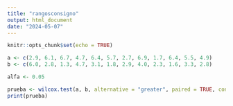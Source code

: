```yaml
---
title: "rangosconsigno"
output: html_document
date: "2024-05-07"
---
```


```r
knitr::opts_chunk$set(echo = TRUE)
```

```r
a <- c(2.9, 6.1, 6.7, 4.7, 6.4, 5.7, 2.7, 6.9, 1.7, 6.4, 5.5, 4.9)
b <- c(6.0, 2.8, 1.3, 4.7, 3.1, 1.8, 2.9, 4.0, 2.3, 1.6, 3.3, 2.8)

alfa <- 0.05

prueba <- wilcox.test(a, b, alternative = "greater", paired = TRUE, conf.level = 1 - alfa)
print(prueba)
```

